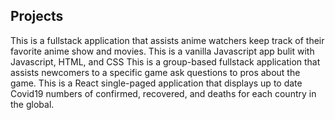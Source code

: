 ## Projects

<ProjectCard title="Black Star Anime" link="https://black-star-anime.herokuapp.com/auth/login" bg="linear-gradient(to right, #D4145A 0%, #FBB03B 100%)">
This is a fullstack application that assists anime watchers keep track of their favorite anime show and movies.
</ProjectCard>

<ProjectCard title="Rapid Connect 4" link="https://k-tech19.github.io/P1-connect4/" bg="linear-gradient(to right, #D4145A 0%, #FBB03B 100%)">
This is a vanilla Javascript app bulit with Javascript, HTML, and CSS 
</ProjectCard>

<ProjectCard title="GameOverFlow" link="https://gameoverflow-client.herokuapp.com/" bg="linear-gradient(to right, #D4145A 0%, #FBB03B 100%)">
This is a group-based fullstack application that assists newcomers to a specific game ask questions to pros about the game.
</ProjectCard>

<ProjectCard title="Covid-tracker 2021" link="https://k-covid-19-tracker.netlify.app/" bg="linear-gradient(to right, #D4145A 0%, #FBB03B 100%)">
This is a React single-paged application that displays up to date  Covid19 numbers of confirmed, recovered, and deaths for each country in the global.
</ProjectCard>